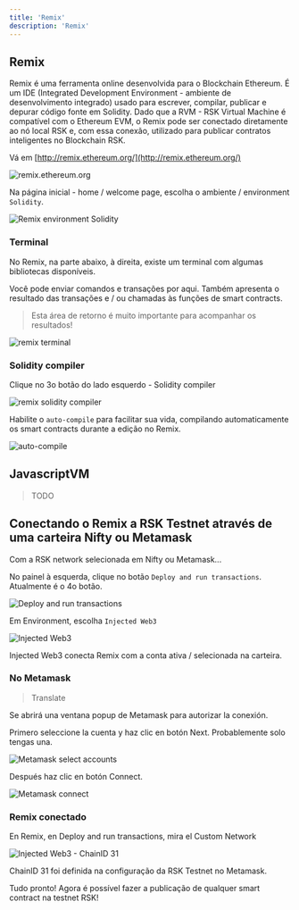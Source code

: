 ---
title: 'Remix'
description: 'Remix'
---

## Remix

Remix é uma ferramenta online desenvolvida para o Blockchain Ethereum. É um IDE (Integrated Development Environment - ambiente de desenvolvimento integrado) usado para escrever, compilar, publicar e depurar código fonte em Solidity.
Dado que a RVM - RSK Virtual Machine é compatível com o Ethereum EVM, o Remix pode ser conectado diretamente ao nó local RSK e, com essa conexão, utilizado para publicar contratos inteligentes no Blockchain RSK.

Vá em [http://remix.ethereum.org/](http://remix.ethereum.org/)

![remix.ethereum.org](/img/courses/dev/02/remix/image-08.png)

Na página inicial - home / welcome page, escolha o ambiente / environment `Solidity`.

![Remix environment Solidity](/img/courses/dev/02/remix/image-09.png)

### Terminal

No Remix, na parte abaixo, à direita, existe um terminal com algumas bibliotecas disponíveis.

Você pode enviar comandos e transações por aqui. Também apresenta o resultado das transações e / ou chamadas às funções de smart contracts.

> Esta área de retorno é muito importante para acompanhar os resultados!

![remix terminal](/img/courses/dev/02/remix/image-10.png)

### Solidity compiler

Clique no 3o botão do lado esquerdo - Solidity compiler

![remix solidity compiler](/img/courses/dev/02/remix/image-11.png)

Habilite o `auto-compile` para facilitar sua vida, compilando automaticamente os smart contracts durante a edição no Remix.

![auto-compile](/img/courses/dev/02/remix/image-12.png)

## JavascriptVM

> TODO

## Conectando o Remix a RSK Testnet através de uma carteira Nifty ou Metamask

Com a RSK network selecionada em Nifty ou Metamask...

No painel à esquerda, clique no botão `Deploy and run transactions`.
Atualmente é o 4o botão.

![Deploy and run transactions](/img/courses/dev/02/remix/image-13.png)

Em Environment, escolha `Injected Web3`

![Injected Web3](/img/courses/dev/02/remix/image-14.png)

Injected Web3 conecta Remix com a conta ativa / selecionada na carteira.

### No Metamask

> Translate

Se abrirá una ventana popup de Metamask para autorizar la conexión.

Primero seleccione la cuenta y haz clic en botón Next. Probablemente solo tengas una.

![Metamask select accounts](/img/courses/dev/02/remix/image-15.png)

Después haz clic en botón Connect.

![Metamask connect](/img/courses/dev/02/remix/image-16.png)

### Remix conectado

En Remix, en Deploy and run transactions, mira el Custom Network

![Injected Web3 - ChainID 31](/img/courses/dev/02/remix/image-17.png)

ChainID 31 foi definida na configuração da RSK Testnet no Metamask.

Tudo pronto! Agora é possível fazer a publicação de qualquer smart contract na testnet RSK!
